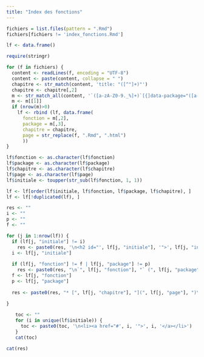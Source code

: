 ```yaml
---
title: "Index des fonctions"
---
```


```r

fichiers = list.files(pattern = ".Rmd")
fichiers[fichiers != 'index_fonctions.Rmd']

lf <- data.frame()

require(stringr)

for (f in fichiers) {
  content <- readLines(f, encoding = "UTF-8")
  content <- paste(content, collapse = " ")
  chapitre <- str_match(content, 'title: "([^"]+)"')
  chapitre <- chapitre[,2]
  m <- str_match_all(content, '`([a-zA-Z0-9._%]+)`[{]data-package="([a-zA-Z0-9._]+)"')
  m <- m[[1]]
  if (nrow(m)>0)
    lf <- rbind (lf, data.frame(
      fonction = m[,2], 
      package = m[,3], 
      chapitre = chapitre,
      page = str_replace(f, ".Rmd", ".html")
      ))
}

lf$fonction <- as.character(lf$fonction)
lf$package <- as.character(lf$package)
lf$chapitre <- as.character(lf$chapitre)
lf$page <- as.character(lf$page)
lf$initiale <- toupper(str_sub(lf$fonction, 1, 1))

lf <- lf[order(lf$initiale, lf$fonction, lf$package, lf$chapitre), ]
lf <- lf[!duplicated(lf), ]

res <- ""
i <- ""
p <- ""
f <- ""

for (j in 1:nrow(lf)) {
  if (lf[j, "initiale"] != i) 
    res <- paste0(res, '\n<h2 id="', lf[j, "initiale"], '">', lf[j, "initiale"], "</h2>\n\n")
  i <- lf[j, "initiale"]
  
  if (lf[j, "fonction"] != f | lf[j, "package"] != p)
    res <- paste0(res, "\n`", lf[j, "fonction"], "` (", lf[j, "package"], ")\n\n")
  f <- lf[j, "fonction"]
  p <- lf[j, "package"]
  
  res <- paste0(res, "* [", lf[j, "chapitre"], "](", lf[j, "page"], ")\n")
  
}

```

<nav>
  <ul class="pagination pagination-sm">
```r
toc <- ""
for (i in unique(lf$initiale)) {
  toc <- paste0(toc, '\n<li><a href="#', i, '">', i, '</a></li>') 
}
cat(toc)
```
  </ul>
</nav>

<div id="index_fonctions">
```r
cat(res)
```
</div>
